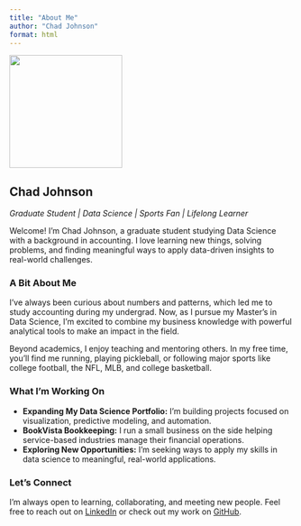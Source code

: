 ```yaml
---
title: "About Me"
author: "Chad Johnson"
format: html
---
```


![]("G:\My Drive\Personal Stuff\Professional Picture with trees.jpg"){width=200px}

## Chad Johnson

*Graduate Student | Data Science | Sports Fan | Lifelong Learner*

Welcome! I'm Chad Johnson, a graduate student studying Data Science with a background in accounting. I love learning new things, solving problems, and finding meaningful ways to apply data-driven insights to real-world challenges.

### A Bit About Me

I’ve always been curious about numbers and patterns, which led me to study accounting during my undergrad. Now, as I pursue my Master's in Data Science, I’m excited to combine my business knowledge with powerful analytical tools to make an impact in the field.

Beyond academics, I enjoy teaching and mentoring others. In my free time, you’ll find me running, playing pickleball, or following major sports like college football, the NFL, MLB, and college basketball.

### What I’m Working On

- **Expanding My Data Science Portfolio:** I’m building projects focused on visualization, predictive modeling, and automation.
- **BookVista Bookkeeping:** I run a small business on the side helping service-based industries manage their financial operations.
- **Exploring New Opportunities:** I’m seeking ways to apply my skills in data science to meaningful, real-world applications.

### Let’s Connect

I’m always open to learning, collaborating, and meeting new people. Feel free to reach out on [LinkedIn](https://www.linkedin.com/in/chad-johnson-2960ba223/) or check out my work on [GitHub](https://github.com/Chadjohnson3).



